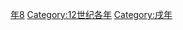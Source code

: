 {{Catnav|頁面分類|历史|歷史時代|年|12世纪各年}}

{{catmore}}
{{Commons category|1178}}

[[Category:1170年代|年8]]
[[Category:12世纪各年|Category:12世纪各年]]
[[Category:戌年|Category:戌年]]